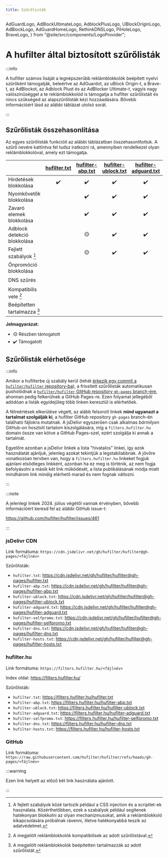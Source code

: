 ```yaml
---
title: Szűrőlisták
---
```


  AdGuardLogo,
  AdBlockUltimateLogo,
  AdblockPlusLogo,
  UBlockOriginLogo,
  AdBlockLogo,
  AdGuardHomeLogo,
  RethinkDNSLogo,
  PiHoleLogo,
  BraveLogo,
} from "@site/src/components/LogoProvider";

# A hufilter által biztosított szűrőlisták

:::info

A hufilter számos lisáját a legnépszerűbb reklámblokkolók beépített nyelvi szűrőként támogatják, beleértve az AdGuardot,
az uBlock Origin-t, a Brave-t, az AdBlockot, az Adblock Plust és az AdBlocker Ultimate-t, vagyis nagy valószínűséggel
a te reklámblokkolód is támogatja a hufilter szűrőlistáit és nincs szükséged az alapszűrőlisták kézi hozzáadására.
Bővebb információért lásd az alábbi táblázat utolsó sorát.

:::

## Szűrőlisták összehasonlítása

Az egyes szűrőlisták funkcióit az alábbi táblázatban összehasonlítottuk.
A szűrő nevére kattintva fel tudsz iratkozni rá, amennyiben rendelkezel olyan reklámblokkolóval, amely ezt támogatja.

|                                    | [hufilter.txt](https://subscribe.adblockplus.org/?location=https://cdn.jsdelivr.net/gh/hufilter/hufilter@gh-pages/hufilter.txt&title=Hufilter%20Basic) | [hufilter-abp.txt](https://subscribe.adblockplus.org/?location=https://cdn.jsdelivr.net/gh/hufilter/hufilter@gh-pages/hufilter-abp.txt&title=Hufilter%20for%20ABP) | [hufilter-ublock.txt](https://subscribe.adblockplus.org/?location=https://cdn.jsdelivr.net/gh/hufilter/hufilter@gh-pages/hufilter-ublock.txt&title=Hufilter%20for%20uBO) | [hufilter-adguard.txt](https://subscribe.adblockplus.org/?location=https://cdn.jsdelivr.net/gh/hufilter/hufilter@gh-pages/hufilter-adguard.txt&title=Hufilter%20for%20AdGuard) | [hufilter-selfpromo.txt](https://subscribe.adblockplus.org/?location=https://cdn.jsdelivr.net/gh/hufilter/hufilter@gh-pages/hufilter-selfpromo.txt&title=Hufilter%20Self-promotions) | [hufilter-dns.txt](https://cdn.jsdelivr.net/gh/hufilter/hufilter@gh-pages/hufilter-dns.txt) | [hufilter-hosts.txt](https://cdn.jsdelivr.net/gh/hufilter/hufilter@gh-pages/hufilter-hosts.txt) |
| ---------------------------------- | :--------------------------------------------------------------------------------------------------------------------------------------------------------: | :--------------------------------------------------------------------------------------------------------------------------------------------------------------------: | :--------------------------------------------------------------------------------------------------------------------------------------------------------------------------: | :--------------------------------------------------------------------------------------------------------------------------------------------------------------------------------: | :--------------------------------------------------------------------------------------------------------------------------------------------------------------------------------------: | :---------------------------------------------------------------------------------------------: | :---------------------------------------------------------------------------------------------------: |
| Hirdetések blokkolása | ✔️ | ✔️ | ✔️ | ✔️ | | 🟡 | 🟡 |
| Nyomkövetők blokkolása | | ✔️ | ✔️ | ✔️ | | 🟡 | 🟡 |
| Zavaró elemek blokkolása | | ✔️ | ✔️ | ✔️ | | | |
| Adblock detekció blokkolása | | 🟡 | ✔️ | ✔️ | | | |
| Fejlett szabályok [^1] | | 🟡 | ✔️ | ✔️ | | | |
| Önpromóció blokkolása | | | | | ✔️ | | |
| DNS szűrés | | | | | | ✔️ | ✔️ |
| Kompatibilis vele [^2] | <AdblockPlusLogo /> <AdBlockLogo /> <AdGuardLogo /> <UBlockOriginLogo /> <BraveLogo /> <AdBlockUltimateLogo /> | <AdblockPlusLogo /> <AdBlockLogo /> <AdGuardLogo /> <UBlockOriginLogo /> <BraveLogo /> <AdBlockUltimateLogo /> | <UBlockOriginLogo /> <BraveLogo /> | <AdGuardLogo /> <AdBlockUltimateLogo /> | <AdblockPlusLogo /> <AdBlockLogo /> <AdGuardLogo /> <UBlockOriginLogo /> <BraveLogo /> <AdBlockUltimateLogo /> | <AdGuardHomeLogo /> <RethinkDNSLogo /> | <AdGuardHomeLogo /> <PiHoleLogo /> |
| Beépítetten tartalmazza [^3] | <AdblockPlusLogo /> <AdBlockLogo /> | | <UBlockOriginLogo /> <BraveLogo /> | <AdGuardLogo /> <AdBlockUltimateLogo /> | | <AdGuardHomeLogo /> <RethinkDNSLogo /> | |

**Jelmagyarázat:**

<ul style={{ listStyleType: "none" }}>
  <li>🟡 Részben támogatott</li>
  <li>✔️ Támogatott</li>
</ul>

[^1]: A fejlett szabályok közé tartozik például a CSS injection és a scriptlet-ek használata.
Közérthetőbben, ezek a szabályok például segítenek hatékonyan blokkolni az olyan mechanizmusokat, amik a reklámblokkoló
kikapcsolására próbálnak rávenni, illetve hatékonyabbá teszik az adatvédelmet.
[^2]: A megjelölt reklámblokkolók kompatibilisek az adott szűrőlistával.
[^3]: A megjelölt reklámblokkolók beépítetten tartalmazzák az adott szűrőlistát.

## Szűrőlisták elérhetősége

:::info

Amikor a hufilterbe új szabály kerül
(tehát [érkezik egy commit a `hufilter/hufilter` repository-ba](https://github.com/hufilter/hufilter/commits/master/)),
a frissített szűrőlisták automatikusan pusholódnak a
[`hufilter/hufilter` GitHub repository `gh-pages` branch-ére](https://github.com/hufilter/hufilter/tree/gh-pages),
ahonnan pedig felkerülnek a GitHub Pages-re.
Ezen folyamat jellegéből adódóan a listák egyidejűleg több linken keresztül is elérhetőek.

A félreértések elkerülése végett, az alább felsorolt linkek **mind ugyanazt a tartalmat szolgálják ki**,
a hufilter GitHub repository `gh-pages` branch-én található fájlokra mutatnak.
A jsDelivr egyszerűen csak alkalmas _bármilyen_ GitHub-on hosztolt tartalom kiszolgálására,
míg a `filters.hufilter.hu` domain össze van kötve a GitHub Pages-szel, ezért szolgálja ki annak a tartalmát.

Egyelőre azonban a jsDelivr linkek a lista "hivatalos" linkei, így azok használatát ajánljuk,
jelenleg azokat tekintjük a legstabilabbnak.
A jövőre vonatkozóan tervben van, hogy a `filters.hufilter.hu` linkeket fogjuk ajánlani elsődleges linkként,
azonban ha ez meg is történik, az nem fogja befolyásolni a másik két link működését,
a lista publikálásának módja miatt mindhárom link mindig elérhető marad és nem fognak változni.

:::

:::note

A jelenlegi linkek 2024. július végétől vannak érvényben, bővebb információért keresd fel az alábbi GitHub issue-t:

https://github.com/hufilter/hufilter/issues/461

:::

### jsDelivr CDN

Link formátuma: `https://cdn.jsdelivr.net/gh/hufilter/hufilter@gh-pages/<fájlnév>`

Szűrőlisták:
- `hufilter.txt`: https://cdn.jsdelivr.net/gh/hufilter/hufilter@gh-pages/hufilter.txt
- `hufilter-abp.txt`: https://cdn.jsdelivr.net/gh/hufilter/hufilter@gh-pages/hufilter-abp.txt
- `hufilter-ublock.txt`: https://cdn.jsdelivr.net/gh/hufilter/hufilter@gh-pages/hufilter-ublock.txt
- `hufilter-adguard.txt`: https://cdn.jsdelivr.net/gh/hufilter/hufilter@gh-pages/hufilter-adguard.txt
- `hufilter-selfpromo.txt`: https://cdn.jsdelivr.net/gh/hufilter/hufilter@gh-pages/hufilter-selfpromo.txt
- `hufilter-dns.txt`: https://cdn.jsdelivr.net/gh/hufilter/hufilter@gh-pages/hufilter-dns.txt
- `hufilter-hosts.txt`: https://cdn.jsdelivr.net/gh/hufilter/hufilter@gh-pages/hufilter-hosts.txt

### hufilter.hu

Link formátuma: `https://filters.hufilter.hu/<fájlnév>`

Index oldal: https://filters.hufilter.hu/

Szűrőlisták:

- `hufilter.txt`: https://filters.hufilter.hu/hufilter.txt
- `hufilter-abp.txt`: https://filters.hufilter.hu/hufilter-abp.txt
- `hufilter-ublock.txt`: https://filters.hufilter.hu/hufilter-ublock.txt
- `hufilter-adguard.txt`: https://filters.hufilter.hu/hufilter-adguard.txt
- `hufilter-selfpromo.txt`: https://filters.hufilter.hu/hufilter-selfpromo.txt
- `hufilter-dns.txt`: https://filters.hufilter.hu/hufilter-dns.txt
- `hufilter-hosts.txt`: https://filters.hufilter.hu/hufilter-hosts.txt

### GitHub

Link formátuma: `https://raw.githubusercontent.com/hufilter/hufilter/refs/heads/gh-pages/<fájlnév>`

:::warning

Ezen link helyett az előző két link használata ajánlott.

:::
